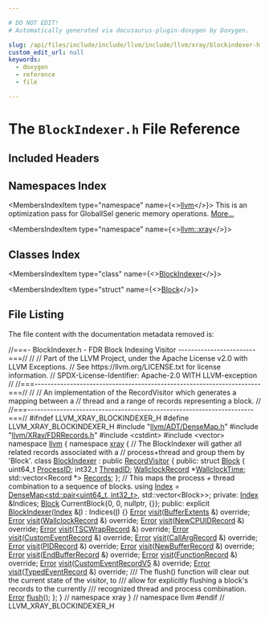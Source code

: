 ```yaml
---

# DO NOT EDIT!
# Automatically generated via docusaurus-plugin-doxygen by Doxygen.

slug: /api/files/include/include/llvm/include/llvm/xray/blockindexer-h
custom_edit_url: null
keywords:
  - doxygen
  - reference
  - file

---
```





# The `BlockIndexer.h` File Reference

<DoxygenPage pluginConfig={pluginConfig}>



## Included Headers

<IncludesList>
<IncludesListItem
  filePath="llvm/ADT/DenseMap.h"
  permalink="/docs/api/files/include/include/llvm/include/llvm/adt/densemap-h"
  isLocal="true" />
<IncludesListItem
  filePath="llvm/XRay/FDRRecords.h"
  permalink="/docs/api/files/include/include/llvm/include/llvm/xray/fdrrecords-h"
  isLocal="true" />
<IncludesListItem
  filePath="cstdint"
  permalink=""
  isLocal="false" />
<IncludesListItem
  filePath="vector"
  permalink=""
  isLocal="false" />
</IncludesList>

## Namespaces Index

<MembersIndex>

<MembersIndexItem
  type="namespace"
  name={<><a href="/docs/api/namespaces/llvm">llvm</a></>}>
This is an optimization pass for GlobalISel generic memory operations. <a href="/docs/api/namespaces/llvm/#details">More...</a>
</MembersIndexItem>

<MembersIndexItem
  type="namespace"
  name={<><a href="/docs/api/namespaces/llvm/xray">llvm::xray</a></>}>
</MembersIndexItem>

</MembersIndex>

## Classes Index

<MembersIndex>

<MembersIndexItem
  type="class"
  name={<><a href="/docs/api/classes/llvm/xray/blockindexer">BlockIndexer</a></>}>
</MembersIndexItem>

<MembersIndexItem
  type="struct"
  name={<><a href="/docs/api/structs/llvm/xray/blockindexer/block">Block</a></>}>
</MembersIndexItem>

</MembersIndex>


## File Listing

The file content with the documentation metadata removed is:

<ProgramListing>

<Link id="l00001" /><CodeLine lineNumber="1"><Highlight kind="comment">//===- BlockIndexer.h - FDR Block Indexing Visitor ------------------------===//</Highlight><Highlight kind="normal"></Highlight></CodeLine>
<Link id="l00002" /><CodeLine lineNumber="2"><Highlight kind="normal"></Highlight><Highlight kind="comment">//</Highlight><Highlight kind="normal"></Highlight></CodeLine>
<Link id="l00003" /><CodeLine lineNumber="3"><Highlight kind="normal"></Highlight><Highlight kind="comment">// Part of the LLVM Project, under the Apache License v2.0 with LLVM Exceptions.</Highlight><Highlight kind="normal"></Highlight></CodeLine>
<Link id="l00004" /><CodeLine lineNumber="4"><Highlight kind="normal"></Highlight><Highlight kind="comment">// See https://llvm.org/LICENSE.txt for license information.</Highlight><Highlight kind="normal"></Highlight></CodeLine>
<Link id="l00005" /><CodeLine lineNumber="5"><Highlight kind="normal"></Highlight><Highlight kind="comment">// SPDX-License-Identifier: Apache-2.0 WITH LLVM-exception</Highlight><Highlight kind="normal"></Highlight></CodeLine>
<Link id="l00006" /><CodeLine lineNumber="6"><Highlight kind="normal"></Highlight><Highlight kind="comment">//</Highlight><Highlight kind="normal"></Highlight></CodeLine>
<Link id="l00007" /><CodeLine lineNumber="7"><Highlight kind="normal"></Highlight><Highlight kind="comment">//===----------------------------------------------------------------------===//</Highlight><Highlight kind="normal"></Highlight></CodeLine>
<Link id="l00008" /><CodeLine lineNumber="8"><Highlight kind="normal"></Highlight><Highlight kind="comment">//</Highlight><Highlight kind="normal"></Highlight></CodeLine>
<Link id="l00009" /><CodeLine lineNumber="9"><Highlight kind="normal"></Highlight><Highlight kind="comment">// An implementation of the RecordVisitor which generates a mapping between a</Highlight><Highlight kind="normal"></Highlight></CodeLine>
<Link id="l00010" /><CodeLine lineNumber="10"><Highlight kind="normal"></Highlight><Highlight kind="comment">// thread and a range of records representing a block.</Highlight><Highlight kind="normal"></Highlight></CodeLine>
<Link id="l00011" /><CodeLine lineNumber="11"><Highlight kind="normal"></Highlight><Highlight kind="comment">//</Highlight><Highlight kind="normal"></Highlight></CodeLine>
<Link id="l00012" /><CodeLine lineNumber="12"><Highlight kind="normal"></Highlight><Highlight kind="comment">//===----------------------------------------------------------------------===//</Highlight><Highlight kind="normal"></Highlight></CodeLine>
<Link id="l00013" /><CodeLine lineNumber="13"><Highlight kind="normal"></Highlight><Highlight kind="preprocessor">#ifndef LLVM&#95;XRAY&#95;BLOCKINDEXER&#95;H</Highlight><Highlight kind="normal"></Highlight></CodeLine>
<Link id="l00014" /><CodeLine lineNumber="14"><Highlight kind="normal"></Highlight><Highlight kind="preprocessor">#define LLVM&#95;XRAY&#95;BLOCKINDEXER&#95;H</Highlight><Highlight kind="normal"></Highlight></CodeLine>
<Link id="l00015" /><CodeLine lineNumber="15"><Highlight kind="normal"></Highlight></CodeLine>
<Link id="l00016" /><CodeLine lineNumber="16"><Highlight kind="normal"></Highlight><Highlight kind="preprocessor">#include &quot;<a href="/docs/api/files/include/include/llvm/include/llvm/adt/densemap-h">llvm/ADT/DenseMap.h</a>&quot;</Highlight><Highlight kind="normal"></Highlight></CodeLine>
<Link id="l00017" /><CodeLine lineNumber="17"><Highlight kind="normal"></Highlight><Highlight kind="preprocessor">#include &quot;<a href="/docs/api/files/include/include/llvm/include/llvm/xray/fdrrecords-h">llvm/XRay/FDRRecords.h</a>&quot;</Highlight><Highlight kind="normal"></Highlight></CodeLine>
<Link id="l00018" /><CodeLine lineNumber="18"><Highlight kind="normal"></Highlight><Highlight kind="preprocessor">#include &lt;cstdint&gt;</Highlight><Highlight kind="normal"></Highlight></CodeLine>
<Link id="l00019" /><CodeLine lineNumber="19"><Highlight kind="normal"></Highlight><Highlight kind="preprocessor">#include &lt;vector&gt;</Highlight><Highlight kind="normal"></Highlight></CodeLine>
<Link id="l00020" /><CodeLine lineNumber="20"><Highlight kind="normal"></Highlight></CodeLine>
<Link id="l00021" /><CodeLine lineNumber="21"><Highlight kind="normal"></Highlight><Highlight kind="keyword">namespace </Highlight><Highlight kind="normal"><a href="/docs/api/namespaces/llvm">llvm</a> &#123;</Highlight></CodeLine>
<Link id="l00022" /><CodeLine lineNumber="22" lineLink="/docs/api/namespaces/llvm/xray"><Highlight kind="normal"></Highlight><Highlight kind="keyword">namespace </Highlight><Highlight kind="normal"><a href="/docs/api/namespaces/llvm/xray">xray</a> &#123;</Highlight></CodeLine>
<Link id="l00023" /><CodeLine lineNumber="23"><Highlight kind="normal"></Highlight></CodeLine>
<Link id="l00024" /><CodeLine lineNumber="24"><Highlight kind="normal"></Highlight><Highlight kind="comment">// The BlockIndexer will gather all related records associated with a</Highlight><Highlight kind="normal"></Highlight></CodeLine>
<Link id="l00025" /><CodeLine lineNumber="25"><Highlight kind="normal"></Highlight><Highlight kind="comment">// process+thread and group them by &#39;Block&#39;.</Highlight><Highlight kind="normal"></Highlight></CodeLine>
<Link id="l00026" /><CodeLine lineNumber="26" lineLink="/docs/api/classes/llvm/xray/blockindexer"><Highlight kind="normal"></Highlight><Highlight kind="keyword">class </Highlight><Highlight kind="normal"><a href="/docs/api/classes/llvm/xray/blockindexer/#a027973d5c36191a7727f771f737aebf6">BlockIndexer</a> : </Highlight><Highlight kind="keyword">public</Highlight><Highlight kind="normal"> <a href="/docs/api/classes/llvm/xray/recordvisitor">RecordVisitor</a> &#123;</Highlight></CodeLine>
<Link id="l00027" /><CodeLine lineNumber="27"><Highlight kind="normal"></Highlight><Highlight kind="keyword">public</Highlight><Highlight kind="normal">:</Highlight></CodeLine>
<Link id="l00028" /><CodeLine lineNumber="28" lineLink="/docs/api/structs/llvm/xray/blockindexer/block"><Highlight kind="normal">  </Highlight><Highlight kind="keyword">struct </Highlight><Highlight kind="normal"><a href="/docs/api/structs/llvm/xray/blockindexer/block">Block</a> &#123;</Highlight></CodeLine>
<Link id="l00029" /><CodeLine lineNumber="29" lineLink="/docs/api/structs/llvm/xray/blockindexer/block/#addc9d08f6acb58184ce5a96111282659"><Highlight kind="normal">    uint64&#95;t <a href="/docs/api/structs/llvm/xray/blockindexer/block/#addc9d08f6acb58184ce5a96111282659">ProcessID</a>;</Highlight></CodeLine>
<Link id="l00030" /><CodeLine lineNumber="30" lineLink="/docs/api/structs/llvm/xray/blockindexer/block/#aa9a616cfdbd9b4a41f36a6bd43b49ce6"><Highlight kind="normal">    int32&#95;t <a href="/docs/api/structs/llvm/xray/blockindexer/block/#aa9a616cfdbd9b4a41f36a6bd43b49ce6">ThreadID</a>;</Highlight></CodeLine>
<Link id="l00031" /><CodeLine lineNumber="31" lineLink="/docs/api/structs/llvm/xray/blockindexer/block/#afd8937eb15263d2746ee3671857b1f77"><Highlight kind="normal">    <a href="/docs/api/classes/llvm/xray/wallclockrecord">WallclockRecord</a> &#42;<a href="/docs/api/structs/llvm/xray/blockindexer/block/#afd8937eb15263d2746ee3671857b1f77">WallclockTime</a>;</Highlight></CodeLine>
<Link id="l00032" /><CodeLine lineNumber="32" lineLink="/docs/api/structs/llvm/xray/blockindexer/block/#ae68d7834f8e659f40e8412e41957905f"><Highlight kind="normal">    std::vector&lt;Record &#42;&gt; <a href="/docs/api/structs/llvm/xray/blockindexer/block/#ae68d7834f8e659f40e8412e41957905f">Records</a>;</Highlight></CodeLine>
<Link id="l00033" /><CodeLine lineNumber="33"><Highlight kind="normal">  &#125;;</Highlight></CodeLine>
<Link id="l00034" /><CodeLine lineNumber="34"><Highlight kind="normal"></Highlight></CodeLine>
<Link id="l00035" /><CodeLine lineNumber="35"><Highlight kind="normal">  </Highlight><Highlight kind="comment">// This maps the process + thread combination to a sequence of blocks.</Highlight><Highlight kind="normal"></Highlight></CodeLine>
<Link id="l00036" /><CodeLine lineNumber="36" lineLink="/docs/api/classes/llvm/xray/blockindexer/#a5b66df5f7f4dde7d397a1ac27114b303"><Highlight kind="normal">  </Highlight><Highlight kind="keyword">using </Highlight><Highlight kind="normal"><a href="/docs/api/classes/llvm/xray/blockindexer/#a5b66df5f7f4dde7d397a1ac27114b303">Index</a> = <a href="/docs/api/classes/llvm/densemap">DenseMap&lt;std::pair&lt;uint64&#95;t, int32&#95;t&gt;</a>, std::vector&lt;Block&gt;&gt;;</Highlight></CodeLine>
<Link id="l00037" /><CodeLine lineNumber="37"><Highlight kind="normal"></Highlight></CodeLine>
<Link id="l00038" /><CodeLine lineNumber="38"><Highlight kind="normal"></Highlight><Highlight kind="keyword">private</Highlight><Highlight kind="normal">:</Highlight></CodeLine>
<Link id="l00039" /><CodeLine lineNumber="39"><Highlight kind="normal">  <a href="/docs/api/classes/llvm/xray/blockindexer/#a5b66df5f7f4dde7d397a1ac27114b303">Index</a> &amp;Indices;</Highlight></CodeLine>
<Link id="l00040" /><CodeLine lineNumber="40"><Highlight kind="normal"></Highlight></CodeLine>
<Link id="l00041" /><CodeLine lineNumber="41"><Highlight kind="normal">  <a href="/docs/api/structs/llvm/xray/blockindexer/block">Block</a> CurrentBlock&#123;0, 0, </Highlight><Highlight kind="keyword">nullptr</Highlight><Highlight kind="normal">, &#123;&#125;&#125;;</Highlight></CodeLine>
<Link id="l00042" /><CodeLine lineNumber="42"><Highlight kind="normal"></Highlight></CodeLine>
<Link id="l00043" /><CodeLine lineNumber="43"><Highlight kind="normal"></Highlight><Highlight kind="keyword">public</Highlight><Highlight kind="normal">:</Highlight></CodeLine>
<Link id="l00044" /><CodeLine lineNumber="44" lineLink="/docs/api/classes/llvm/xray/blockindexer/#a027973d5c36191a7727f771f737aebf6"><Highlight kind="normal">  </Highlight><Highlight kind="keyword">explicit</Highlight><Highlight kind="normal"> <a href="/docs/api/classes/llvm/xray/blockindexer/#a027973d5c36191a7727f771f737aebf6">BlockIndexer</a>(<a href="/docs/api/classes/llvm/xray/blockindexer/#a5b66df5f7f4dde7d397a1ac27114b303">Index</a> &amp;<a href="/docs/api/files/lib/lib/support/md5-cpp/#ac0eafdc9ee161b71e7af98af736952fd">I</a>) : Indices(<a href="/docs/api/files/lib/lib/support/md5-cpp/#ac0eafdc9ee161b71e7af98af736952fd">I</a>) &#123;&#125;</Highlight></CodeLine>
<Link id="l00045" /><CodeLine lineNumber="45"><Highlight kind="normal"></Highlight></CodeLine>
<Link id="l00046" /><CodeLine lineNumber="46"><Highlight kind="normal">  <a href="/docs/api/classes/llvm/error">Error</a> <a href="/docs/api/classes/llvm/xray/blockindexer/#a17f3d2110e4a16c24aeeb816b490deed">visit</a>(<a href="/docs/api/classes/llvm/xray/bufferextents">BufferExtents</a> &amp;) </Highlight><Highlight kind="keyword">override</Highlight><Highlight kind="normal">;</Highlight></CodeLine>
<Link id="l00047" /><CodeLine lineNumber="47"><Highlight kind="normal">  <a href="/docs/api/classes/llvm/error">Error</a> <a href="/docs/api/classes/llvm/xray/blockindexer/#a17f3d2110e4a16c24aeeb816b490deed">visit</a>(<a href="/docs/api/classes/llvm/xray/wallclockrecord">WallclockRecord</a> &amp;) </Highlight><Highlight kind="keyword">override</Highlight><Highlight kind="normal">;</Highlight></CodeLine>
<Link id="l00048" /><CodeLine lineNumber="48"><Highlight kind="normal">  <a href="/docs/api/classes/llvm/error">Error</a> <a href="/docs/api/classes/llvm/xray/blockindexer/#a17f3d2110e4a16c24aeeb816b490deed">visit</a>(<a href="/docs/api/classes/llvm/xray/newcpuidrecord">NewCPUIDRecord</a> &amp;) </Highlight><Highlight kind="keyword">override</Highlight><Highlight kind="normal">;</Highlight></CodeLine>
<Link id="l00049" /><CodeLine lineNumber="49"><Highlight kind="normal">  <a href="/docs/api/classes/llvm/error">Error</a> <a href="/docs/api/classes/llvm/xray/blockindexer/#a17f3d2110e4a16c24aeeb816b490deed">visit</a>(<a href="/docs/api/classes/llvm/xray/tscwraprecord">TSCWrapRecord</a> &amp;) </Highlight><Highlight kind="keyword">override</Highlight><Highlight kind="normal">;</Highlight></CodeLine>
<Link id="l00050" /><CodeLine lineNumber="50"><Highlight kind="normal">  <a href="/docs/api/classes/llvm/error">Error</a> <a href="/docs/api/classes/llvm/xray/blockindexer/#a17f3d2110e4a16c24aeeb816b490deed">visit</a>(<a href="/docs/api/classes/llvm/xray/customeventrecord">CustomEventRecord</a> &amp;) </Highlight><Highlight kind="keyword">override</Highlight><Highlight kind="normal">;</Highlight></CodeLine>
<Link id="l00051" /><CodeLine lineNumber="51"><Highlight kind="normal">  <a href="/docs/api/classes/llvm/error">Error</a> <a href="/docs/api/classes/llvm/xray/blockindexer/#a17f3d2110e4a16c24aeeb816b490deed">visit</a>(<a href="/docs/api/classes/llvm/xray/callargrecord">CallArgRecord</a> &amp;) </Highlight><Highlight kind="keyword">override</Highlight><Highlight kind="normal">;</Highlight></CodeLine>
<Link id="l00052" /><CodeLine lineNumber="52"><Highlight kind="normal">  <a href="/docs/api/classes/llvm/error">Error</a> <a href="/docs/api/classes/llvm/xray/blockindexer/#a17f3d2110e4a16c24aeeb816b490deed">visit</a>(<a href="/docs/api/classes/llvm/xray/pidrecord">PIDRecord</a> &amp;) </Highlight><Highlight kind="keyword">override</Highlight><Highlight kind="normal">;</Highlight></CodeLine>
<Link id="l00053" /><CodeLine lineNumber="53"><Highlight kind="normal">  <a href="/docs/api/classes/llvm/error">Error</a> <a href="/docs/api/classes/llvm/xray/blockindexer/#a17f3d2110e4a16c24aeeb816b490deed">visit</a>(<a href="/docs/api/classes/llvm/xray/newbufferrecord">NewBufferRecord</a> &amp;) </Highlight><Highlight kind="keyword">override</Highlight><Highlight kind="normal">;</Highlight></CodeLine>
<Link id="l00054" /><CodeLine lineNumber="54"><Highlight kind="normal">  <a href="/docs/api/classes/llvm/error">Error</a> <a href="/docs/api/classes/llvm/xray/blockindexer/#a17f3d2110e4a16c24aeeb816b490deed">visit</a>(<a href="/docs/api/classes/llvm/xray/endbufferrecord">EndBufferRecord</a> &amp;) </Highlight><Highlight kind="keyword">override</Highlight><Highlight kind="normal">;</Highlight></CodeLine>
<Link id="l00055" /><CodeLine lineNumber="55"><Highlight kind="normal">  <a href="/docs/api/classes/llvm/error">Error</a> <a href="/docs/api/classes/llvm/xray/blockindexer/#a17f3d2110e4a16c24aeeb816b490deed">visit</a>(<a href="/docs/api/classes/llvm/xray/functionrecord">FunctionRecord</a> &amp;) </Highlight><Highlight kind="keyword">override</Highlight><Highlight kind="normal">;</Highlight></CodeLine>
<Link id="l00056" /><CodeLine lineNumber="56"><Highlight kind="normal">  <a href="/docs/api/classes/llvm/error">Error</a> <a href="/docs/api/classes/llvm/xray/blockindexer/#a17f3d2110e4a16c24aeeb816b490deed">visit</a>(<a href="/docs/api/classes/llvm/xray/customeventrecordv5">CustomEventRecordV5</a> &amp;) </Highlight><Highlight kind="keyword">override</Highlight><Highlight kind="normal">;</Highlight></CodeLine>
<Link id="l00057" /><CodeLine lineNumber="57"><Highlight kind="normal">  <a href="/docs/api/classes/llvm/error">Error</a> <a href="/docs/api/classes/llvm/xray/blockindexer/#a17f3d2110e4a16c24aeeb816b490deed">visit</a>(<a href="/docs/api/classes/llvm/xray/typedeventrecord">TypedEventRecord</a> &amp;) </Highlight><Highlight kind="keyword">override</Highlight><Highlight kind="normal">;</Highlight></CodeLine>
<Link id="l00058" /><CodeLine lineNumber="58"><Highlight kind="normal"></Highlight><Highlight kind="comment"></Highlight></CodeLine>
<Link id="l00059" /><CodeLine lineNumber="59"><Highlight kind="comment">  /// The flush() function will clear out the current state of the visitor, to</Highlight></CodeLine>
<Link id="l00060" /><CodeLine lineNumber="60"><Highlight kind="comment">  /// allow for explicitly flushing a block&#39;s records to the currently</Highlight></CodeLine>
<Link id="l00061" /><CodeLine lineNumber="61"><Highlight kind="comment">  /// recognized thread and process combination.</Highlight><Highlight kind="normal"></Highlight></CodeLine>
<Link id="l00062" /><CodeLine lineNumber="62"><Highlight kind="normal">  <a href="/docs/api/classes/llvm/error">Error</a> <a href="/docs/api/classes/llvm/xray/blockindexer/#a6b7ee8c19837fb7c4c10a3bdf9d8667f">flush</a>();</Highlight></CodeLine>
<Link id="l00063" /><CodeLine lineNumber="63"><Highlight kind="normal">&#125;;</Highlight></CodeLine>
<Link id="l00064" /><CodeLine lineNumber="64"><Highlight kind="normal"></Highlight></CodeLine>
<Link id="l00065" /><CodeLine lineNumber="65"><Highlight kind="normal">&#125; </Highlight><Highlight kind="comment">// namespace xray</Highlight><Highlight kind="normal"></Highlight></CodeLine>
<Link id="l00066" /><CodeLine lineNumber="66"><Highlight kind="normal">&#125; </Highlight><Highlight kind="comment">// namespace llvm</Highlight><Highlight kind="normal"></Highlight></CodeLine>
<Link id="l00067" /><CodeLine lineNumber="67"><Highlight kind="normal"></Highlight></CodeLine>
<Link id="l00068" /><CodeLine lineNumber="68"><Highlight kind="normal"></Highlight><Highlight kind="preprocessor">#endif </Highlight><Highlight kind="comment">// LLVM&#95;XRAY&#95;BLOCKINDEXER&#95;H</Highlight><Highlight kind="normal"></Highlight></CodeLine>

</ProgramListing>

</DoxygenPage>
